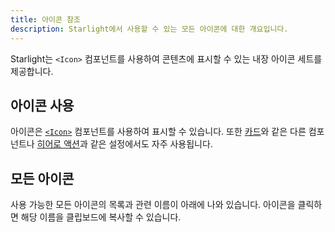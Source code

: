 ```yaml
---
title: 아이콘 참조
description: Starlight에서 사용할 수 있는 모든 아이콘에 대한 개요입니다.
---
```


Starlight는 `<Icon>` 컴포넌트를 사용하여 콘텐츠에 표시할 수 있는 내장 아이콘 세트를 제공합니다.

## 아이콘 사용

아이콘은 [`<Icon>`](/ko/components/icons/) 컴포넌트를 사용하여 표시할 수 있습니다.
또한 [카드](/ko/components/cards/)와 같은 다른 컴포넌트나 [히어로 액션](/ko/reference/frontmatter/#hero)과 같은 설정에서도 자주 사용됩니다.

## 모든 아이콘

사용 가능한 모든 아이콘의 목록과 관련 이름이 아래에 나와 있습니다. 아이콘을 클릭하면 해당 이름을 클립보드에 복사할 수 있습니다.


<IconsList />
